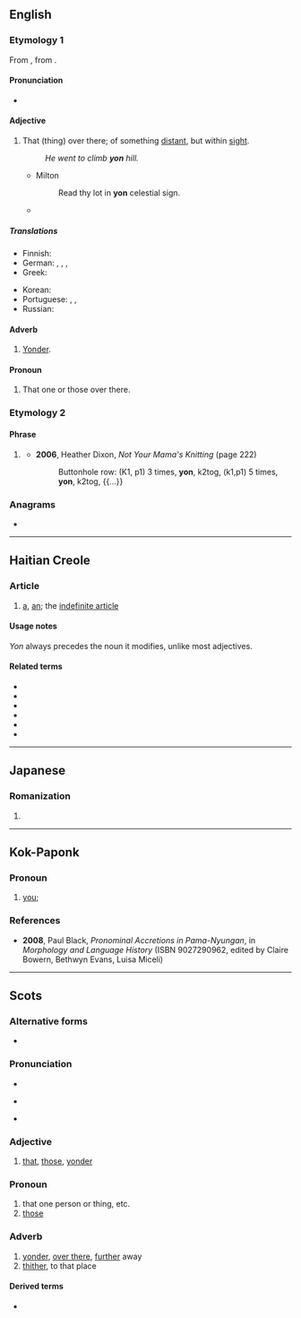 {{also|Yon|yön|þon|-yon}}
==English==

===Etymology 1===
From {{etyl|ang|en}} {{m|ang|sc=Latinx|ġeon}}, from {{etyl|gem-pro|en}} {{m|gem-pro|*jainaz}}.

====Pronunciation====
* {{rhymes|ɒn|lang=en}}

====Adjective====
{{en-adj|-}}

# {{lb|en|dated|or|dialectal}} That (thing) over there; of something [[distant]], but within [[sight]].
#: ''He went to climb '''yon''' hill.''
#* Milton
#*: Read thy lot in '''yon''' celestial sign.
#* {{quote-journal|year=2012|month=Spring|title=Federer versus Murray|author=Gerda Stevenson|journal=Salmagundi|passage=His head... his head... his face... it wisnae there. Nae black curly hair, nae eyes - I've never seen eyes sae blue as Joe's. Irises blue as '''yon''' sky. Blown tae smithereens... his gorgeous, bonny head, no there.}}

=====Translations=====
{{trans-top|that thing, distant, but within sight}}
* Finnish: {{t+|fi|tuo}}
* German: {{t+|de|jener|m}}, {{t+|de|jene|f}}, {{t+|de|jenes|n}}, {{t+|de|jene|p}}
* Greek: {{t+|el|εκείνος|m|sc=Grek}}
{{trans-mid}}
* Korean: {{t+|ko|저것|tr=jeogeot|sc=Kore}}
* Portuguese: {{t+|pt|aquilo|n}}, {{t+|pt|aquela|f}}, {{t+|pt|aquele|m}}
* Russian: {{t|ru|вон тот}}
{{trans-bottom}}

====Adverb====
{{en-adv|-}}

# {{lb|en|dated|or|dialectal}} [[yonder|Yonder]].

====Pronoun====
{{en-pron}}

# {{lb|en|dated|or|dialectal}} That one or those over there.

===Etymology 2===

====Phrase====
{{en-phrase}}

# {{lb|en|knitting}} {{acronym of|[[yarn]] over [[needle]]|lang=en}}
#* '''2006''', Heather Dixon, ''Not Your Mama's Knitting'' (page 222)
#*: Buttonhole row: (K1, p1) 3 times, '''yon''', k2tog, (k1,p1) 5 times, '''yon''', k2tog, {{...}}

===Anagrams===
* {{anagrams|en|noy}}

----

==Haitian Creole==

===Article===
{{head|ht|article}}

# [[a]], [[an]]; the [[indefinite article]]

====Usage notes====
''Yon'' always precedes the noun it modifies, unlike most adjectives.

====Related terms====
* {{l|ht|a}}
* {{l|ht|an}}
* {{l|ht|la}}
* {{l|ht|lan}}
* {{l|ht|nan}}
* {{l|ht|yo}}

----

==Japanese==

===Romanization===
{{ja-romaji}}

# {{ja-romanization of|よん}}

----

==Kok-Paponk==

===Pronoun===
{{head|okg|pronoun}}

# [[you]]; {{non-gloss definition|second-person singular pronoun}}

===References===
* '''2008''', Paul Black, ''Pronominal Accretions in Pama-Nyungan'', in ''Morphology and Language History'' (ISBN 9027290962, edited by Claire Bowern, ‎Bethwyn Evans, ‎Luisa Miceli)

----

==Scots==

===Alternative forms===
* {{l|sco|thon}}

===Pronunciation===
* {{IPA|[jon]|lang=sco}}
* {{qualifier|North Northern Scots|Orcadian}} {{IPA|[jɪn]|lang=sco}}
* {{qualifier|Shetlandic}} {{IPA|[jʌn]|lang=sco}}

===Adjective===
{{sco-adj|-}}

# [[that]], [[those]], [[yonder]] {{qualifier|indicating a person or thing at some distance in time or space usually more remote than {{m|sco|that}}}}

===Pronoun===
{{sco-pron}}

# that one person or thing, etc.
# [[those]]

===Adverb===
{{sco-adv|-}}

# [[yonder]], [[over there]], [[further]] away
# [[thither]], to that place

====Derived terms====
* {{l|sco|yonwey|gloss=yonder way}}
